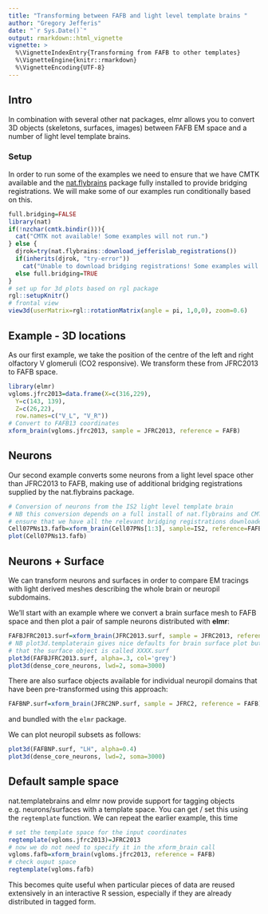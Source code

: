 ```yaml
---
title: "Transforming between FAFB and light level template brains "
author: "Gregory Jefferis"
date: "`r Sys.Date()`"
output: rmarkdown::html_vignette
vignette: >
  %\VignetteIndexEntry{Transforming from FAFB to other templates}
  %\VignetteEngine{knitr::rmarkdown}
  %\VignetteEncoding{UTF-8}
---
```

## Intro

In combination with several other nat packages, elmr allows you to convert 3D 
objects (skeletons, surfaces, images) between FAFB EM space and a number of light
level template brains.

### Setup
In order to run some of the examples we need to ensure that we have CMTK 
available and the [nat.flybrains](https://github.com/jefferislab/nat.flybrains) 
package fully installed to provide bridging
registrations. We will make some of our examples run conditionally based on this.

```r
full.bridging=FALSE
library(nat)
if(!nzchar(cmtk.bindir())){
  cat("CMTK not available! Some examples will not run.")
} else {
  djrok=try(nat.flybrains::download_jefferislab_registrations())
  if(inherits(djrok, "try-error")) 
    cat("Unable to download bridging registrations! Some examples will not run.")
  else full.bridging=TRUE
}
# set up for 3d plots based on rgl package
rgl::setupKnitr()
# frontal view
view3d(userMatrix=rgl::rotationMatrix(angle = pi, 1,0,0), zoom=0.6)
```


## Example - 3D locations

As our first example, we take the position of the centre of the left and right
olfactory V glomeruli (CO2 responsive). We transform these from JFRC2013 to 
FAFB space.

```r
library(elmr)
vgloms.jfrc2013=data.frame(X=c(316,229),
  Y=c(143, 139),
  Z=c(26,22),
  row.names=c("V_L", "V_R"))
# Convert to FAFB13 coordinates
xform_brain(vgloms.jfrc2013, sample = JFRC2013, reference = FAFB)
```

## Neurons

Our second example converts some neurons from a light level space other than
JFRC2013 to FAFB, making use of additional bridging registrations supplied by
the nat.flybrains package.

```r
# Conversion of neurons from the IS2 light level template brain
# NB this conversion depends on a full install of nat.flybrains and CMTK
# ensure that we have all the relevant bridging registrations downloaded
Cell07PNs13.fafb=xform_brain(Cell07PNs[1:3], sample=IS2, reference=FAFB)
plot(Cell07PNs13.fafb)
```

## Neurons + Surface
We can transform neurons and surfaces in order to compare EM tracings with
light derived meshes describing the whole brain or neuropil subdomains.

We'll start with an example where we convert a brain surface mesh to FAFB
space and then plot a pair of sample neurons distributed with **elmr**:
```r
FAFBJFRC2013.surf=xform_brain(JFRC2013.surf, sample = JFRC2013, reference = FAFB)
# NB plot3d.templaterain gives nice defaults for brain surface plot but assumes
# that the surface object is called XXXX.surf
plot3d(FAFBJFRC2013.surf, alpha=.3, col='grey')
plot3d(dense_core_neurons, lwd=2, soma=3000)
```

There are also surface objects available for individual neuropil domains that
have been pre-transformed using this approach:

```r
FAFBNP.surf=xform_brain(JFRC2NP.surf, sample = JFRC2, reference = FAFB)
```

and bundled with the `elmr` package.

We can plot neuropil subsets as follows:
```r
plot3d(FAFBNP.surf, "LH", alpha=0.4)
plot3d(dense_core_neurons, lwd=2, soma=3000)
```

## Default sample space

nat.templatebrains and elmr now provide support for tagging objects e.g. neurons/surfaces
with a template space. You can get / set this using the `regtemplate` function.
We can repeat the earlier example, this time 
```r
# set the template space for the input coordinates
regtemplate(vgloms.jfrc2013)=JFRC2013
# now we do not need to specify it in the xform_brain call
vgloms.fafb=xform_brain(vgloms.jfrc2013, reference = FAFB)
# check ouput space
regtemplate(vgloms.fafb)
```

This becomes quite useful when particular pieces of data are reused extensively 
in an interactive R session, especially if they are already distributed in 
tagged form.
